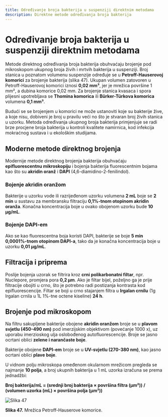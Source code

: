 ```yaml
---
title: Određivanje broja bakterija u suspenziji direktnim metodama
description: Direktne metode određivanja broja bakterija
---
```


# Određivanje broja bakterija u suspenziji direktnim metodama

Metode direktnog određivanja broja bakterija obuhvaćaju brojenje pod mikroskopom ukupnog broja živih i mrtvih bakterija u suspenziji. Broj stanica u poznatom volumenu suspenzije određuje se u **Petroff-Hauserovoj komorici** za brojenje bakterija (slika 47). Ukupan volumen zatovoren u Petroff-Hauserovoj komorici iznosi **0,02 mm³**, jer je mrežica površine 1 mm², a dubina komorice 0,02 mm. Za brojenje stanica kvasaca i spora plijesni upotrebljava se **Thomina komorica** ili **Bürker-Türkova komorica** volumena **0,1 mm³**. 

Budući se se brojenjem u komorici ne može ustanoviti koje su bakterije žive, a koje nisu, dobiveni je broj u pravilu veći no što je stvaran broj živih stanica u uzorku. Metoda određivanja ukupnog broja bakterija primjenjuje se radi brze procjene broja bakterija u kontroli kvalitete namirnica, kod infekcija mokraćnog sustava i u ekološkim studijama.

## Moderne metode direktnog brojenja

Modernije metode direktnog brojenja bakterija obuhvaćaju **epifluorescentnu mikroskopiju** i bojenja bakterija fluorescentnim bojama kao što su **akridin oranž** i **DAPI** (4,6-diamidino-2-fenilindol). 

### Bojenje akridin oranžom

Bakterije u uzorku vode ili razrijeđenom uzorku volumena **2 mL** boje se **2 min** u sustavu za membransku filtraciju **0,1%-tnom otopinom akridin oranža**. Konačna koncentracija boje u ovako obojenom uzorku bude **10 μg/mL**. 

### Bojenje DAPI-em

Ako se kao fluorescentna boja koristi DAPI, bakterije se boje **5 min** **0,0001%-tnom otopinom DAPI-a**, tako da je konačna koncentracija boje u uzorku **0,01 μg/mL**. 

## Filtracija i priprema

Poslije bojenja uzorak se filtrira kroz **crni polikarbonatni filtar**, npr. Nuclepore, promjera pora **0,2 μm**. Ako je filtar bijel, poželjno ga je prije filtracije obojiti u crno, što je potrebno radi postizanja kontrasta kod epifluorescencije. Filtar se boji u crno stajanjem filtra u **Irgalan crnilu** (1g Irgalan crnila u 1L 1%-tne octene kiseline) **24 h**.

## Brojenje pod mikroskopom

Na filtru sakupljene bakterije obojene **akridin oranžom** broje se u **plavom svjetlu (450-490 nm)** pod imerzijskim objektivom (povećanje 1000 x), uz uporabu imerzioskog ulja oslobođenog autofluorescencije. Broje se jasno ocrtani oblici **zelene i narančaste boje**. 

Bakterije obojene **DAPI-em** broje se u **UV-svjetlu (270-380 nm)**, kao jasno ocrtani oblici **plave boje**.

U vidnom polju mikroskopa omeđenom okularnom mrežicom pregleda se najmanje **10 polja**, a broj ukupnih bakterija u 1 mL uzorka izračuna se prema jednadžbi:

**Broj bakterija/mL = (srednji broj bakterija × površina filtra (μm²)) / (volumen uzorka (mL) × površina polja (μm²))**

![Slika 47](/Images/slika47.jpg)

**Slika 47.** Mrežica Petroff-Hauserove komorice.